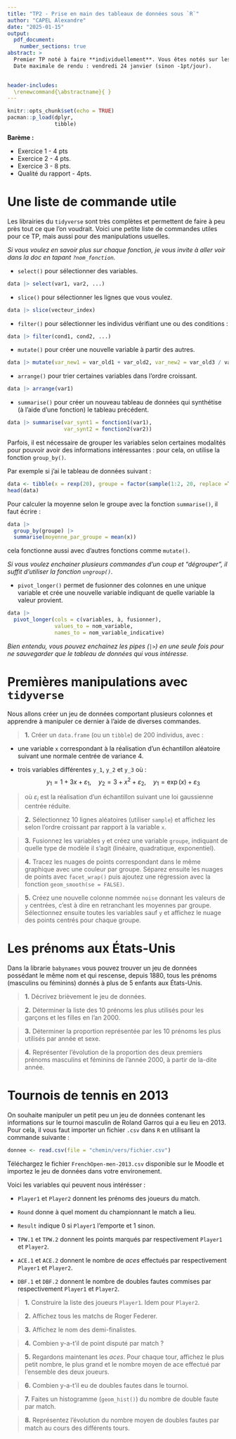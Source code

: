 ```yaml
---
title: "TP2 - Prise en main des tableaux de données sous `R`"
author: "CAPEL Alexandre"
date: "2025-01-15"
output: 
  pdf_document:
    number_sections: true
abstract: >
  Premier TP noté à faire **individuellement**. Vous êtes notés sur les réponses aux question, le code, mais également la qualité de votre rapport. Ne négligez donc pas la mise en page. Vous pouvez rendre votre rapport sous le format de votre choix (`.html` ou `.pdf`) en me l'envoyant par e-mail : \newline \color{blue}{alexandre.capel@umontpellier.fr} \color{black} (**pas** l'adresse @etu.umontpellier.fr svp j'y vais jamais.) \newline
  Date maximale de rendu : vendredi 24 janvier (sinon -1pt/jour). 

  
header-includes:
  \renewcommand{\abstractname}{ }
---
```


```r
knitr::opts_chunk$set(echo = TRUE)
pacman::p_load(dplyr,
               tibble)
```

**Barème :** 

  - Exercice 1 - 4 pts
  - Exercice 2 - 4 pts.
  - Exercice 3 - 8 pts.
  - Qualité du rapport - 4pts.
  
# Une liste de commande utile

Les librairies du `tidyverse` sont très complètes et permettent de faire à peu près tout ce que l'on voudrait. Voici une petite liste de commandes utiles pour ce TP, mais aussi pour des manipulations usuelles. 

*Si vous voulez en savoir plus sur chaque fonction, je vous invite à aller voir dans la doc en tapant `?nom_fonction`.*

- `select()` pour sélectionner des variables.

```r
data |> select(var1, var2, ...)
```

- `slice()` pour sélectionner les lignes que vous voulez. 

```r
data |> slice(vecteur_index)
```

- `filter()` pour sélectionner les individus vérifiant une ou des conditions : 

```r
data |> filter(cond1, cond2, ...)
```

- `mutate()` pour créer une nouvelle variable à partir des autres.

```r
data |> mutate(var_new1 = var_old1 + var_old2, var_new2 = var_old3 / var_old2, ...)
```

- `arrange()` pour trier certaines variables dans l'ordre croissant.

```r
data |> arrange(var1)
```

- `summarise()` pour créer un nouveau tableau de données qui synthétise (à l'aide d'une fonction) le tableau précédent. 

```r
data |> summarise(var_synt1 = fonction1(var1),
                  var_synt2 = fonction2(var2))
```

Parfois, il est nécessaire de grouper les variables selon certaines modalités pour pouvoir avoir des informations intéressantes : pour cela, on utilise la fonction `group_by()`. 

Par exemple si j'ai le tableau de données suivant : 

```r
data <- tibble(x = rexp(20), groupe = factor(sample(1:2, 20, replace =T)))
head(data)
```

Pour calculer la moyenne selon le groupe avec la fonction `summarise()`, il faut écrire :

```r
data |> 
  group_by(groupe) |>
  summarise(moyenne_par_groupe = mean(x))
```

cela fonctionne aussi avec d'autres fonctions comme `mutate()`. 

*Si vous voulez enchainer plusieurs commandes d'un coup et "dégrouper", il suffit d'utiliser la fonction `ungroup()`.*

- `pivot_longer()` permet de fusionner des colonnes en une unique variable et crée une nouvelle variable indiquant de quelle variable la valeur provient.

```r
data |> 
  pivot_longer(cols = c(variables, à, fusionner),
               values_to = nom_variable,
               names_to = nom_variable_indicative)
```


*Bien entendu, vous pouvez enchainez les pipes (`|>`) en une seule fois pour ne sauvegarder que le tableau de données qui vous intéresse.*

# Premières manipulations avec `tidyverse`

Nous allons créer un jeu de données comportant plusieurs colonnes et apprendre à manipuler ce dernier à l'aide de diverses commandes. 

> **1.** Créer un `data.frame` (ou un `tibble`) de 200 individus, avec : 

- une variable `x` correspondant à la réalisation d'un échantillon aléatoire suivant une normale centrée de variance 4.

- trois variables différentes `y_1`, `y_2` et `y_3` où : 
$$
y_1 = 1+3x + \varepsilon_1, \quad y_2 = 3+x^2 + \varepsilon_2, \quad y_1 = \exp(x) + \varepsilon_3
$$

> où $\varepsilon_i$ est la réalisation d'un échantillon suivant une loi gaussienne centrée réduite.

>  **2.** Sélectionnez 10 lignes aléatoires (utiliser `sample`) et affichez les selon l'ordre croissant par rapport à la variable `x`. 

> **3.** Fusionnez les variables `y` et créez une variable `groupe`, indiquant de quelle type de modèle il s'agit (linéaire, quadratique, exponentiel).

> **4.** Tracez les nuages de points correspondant dans le même graphique avec une couleur par groupe. 
Séparez ensuite les nuages de points avec `facet_wrap()` puis ajoutez une régression avec la fonction `geom_smooth(se = FALSE)`.

> **5.** Créez une nouvelle colonne nommée `noise` donnant les valeurs de `y` centrées, c'est à dire en retranchant les moyennes par groupe. Sélectionnez ensuite toutes les variables sauf `y` et affichez le nuage des points centrés pour chaque groupe. 

# Les prénoms aux États-Unis

Dans la librarie `babynames` vous pouvez trouver un jeu de données possédant le même nom et qui rescense, depuis 1880, tous les prénoms (masculins ou féminins) donnés à plus de 5 enfants aux États-Unis.

> **1.** Décrivez brièvement le jeu de données.

> **2.** Déterminer la liste des 10 prénoms les plus utilisés pour les garçons et les filles
en l’an 2000.

> **3.** Déterminer la proportion représentée par les 10 prénoms les plus utilisés par
année et sexe.

> **4.** Représenter l'évolution de la proportion des deux premiers prénoms masculins et féminins de l'année 2000, à partir de la-dite année.

# Tournois de tennis en 2013

On souhaite manipuler un petit peu un jeu de données contenant les informations sur le tournoi masculin de Roland Garros qui a eu lieu en 2013. Pour cela, il vous faut importer un fichier `.csv` dans `R` en utilisant la commande suivante : 

```r
donnee <- read.csv(file = "chemin/vers/fichier.csv")
```

Téléchargez le fichier `FrenchOpen-men-2013.csv` disponible sur le Moodle et importez le jeu de données dans votre environement.

Voici les variables qui peuvent nous intérésser : 

- `Player1` et `Player2` donnent les prénoms des joueurs du match.

- `Round` donne à quel moment du championnant le match a lieu.

- `Result` indique 0 si `Player1` l'emporte et 1 sinon.

- `TPW.1` et `TPW.2` donnent les points marqués par respectivement `Player1` et `Player2`.

- `ACE.1` et `ACE.2` donnent le nombre de *aces* effectués par respectivement `Player1` et `Player2`.

- `DBF.1` et `DBF.2` donnent le nombre de doubles fautes commises par respectivement `Player1` et `Player2`.


> **1.** Construire la liste des joueurs `Player1`. Idem pour `Player2`.

> **2.** Affichez tous les matchs de Roger Federer.

> **3.** Affichez le nom des demi-finalistes.

> **4.** Combien y-a-t'il de point disputé par match ?

> **5.** Regardons maintenant les *aces*. Pour chaque tour, affichez le plus petit nombre, le plus grand et le nombre moyen de ace effectué par l'ensemble des deux joueurs.

> **6.** Combien y-a-t'il eu de doubles fautes dans le tournoi.

> **7.** Faites un histogramme (`geom_hist()`) du nombre de double faute par match.

> **8.** Représentez l’évolution du nombre moyen de doubles fautes par match au
cours des diﬀérents tours.







